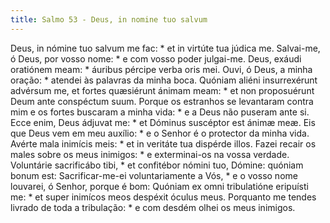 ```yaml
---
title: Salmo 53 - Deus, in nomine tuo salvum
---
```


<div class="grid grid-cols-2 gap-5">
  <span class="text-justify">
    Deus, in nómine tuo salvum me fac: * et in virtúte tua júdica me.
  </span>
  <span class="text-justify">
    Salvai-me, ó Deus, por vosso nome: * e com vosso poder julgai-me.
  </span>
  <span class="text-justify">
    Deus, exáudi oratiónem meam: * áuribus pércipe verba oris mei.
  </span>
  <span class="text-justify">
    Ouvi, ó Deus, a minha oração: * atendei às palavras da minha boca.
  </span>
  <span class="text-justify">
    Quóniam aliéni insurrexérunt advérsum me, et fortes quæsiérunt ánimam meam:
    * et non proposuérunt Deum ante conspéctum suum.
  </span>
  <span class="text-justify">
    Porque os estranhos se levantaram contra mim e os fortes buscaram a minha
    vida: * e a Deus não puseram ante si.
  </span>
  <span class="text-justify">
    Ecce enim, Deus ádjuvat me: * et Dóminus suscéptor est ánimæ meæ.
  </span>
  <span class="text-justify">
    Eis que Deus vem em meu auxílio: * e o Senhor é o protector da minha vida.
  </span>
  <span class="text-justify">
    Avérte mala inimícis meis: * et in veritáte tua dispérde illos.
  </span>
  <span class="text-justify">
    Fazei recair os males sobre os meus inimigos: * e exterminai-os na vossa
    verdade.
  </span>
  <span class="text-justify">
    Voluntárie sacrificábo tibi, * et confitébor nómini tuo, Dómine: quóniam
    bonum est:
  </span>
  <span class="text-justify">
    Sacrificar-me-ei voluntariamente a Vós, * e o vosso nome louvarei, ó Senhor,
    porque é bom:
  </span>
  <span class="text-justify">
    Quóniam ex omni tribulatióne eripuísti me: * et super inimícos meos despéxit
    óculus meus.
  </span>
  <span class="text-justify">
    Porquanto me tendes livrado de toda a tribulação: * e com desdém olhei os
    meus inimigos.
  </span>
</div>
